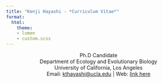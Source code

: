 ```yaml
---
title: "Kenji Hayashi - *Curriculum Vitae*"
format: 
  html: 
    theme:
    - lumen
    - custom.scss
---
```


:::{style="text-align:center;"}
Ph.D Candidate  
Department of Ecology and Evolutionary Biology  
University of California, Los Angeles  
Email: [kthayashi@ucla.edu](mailto:kthayashi@ucla.edu) | Web: [link here]()
:::
